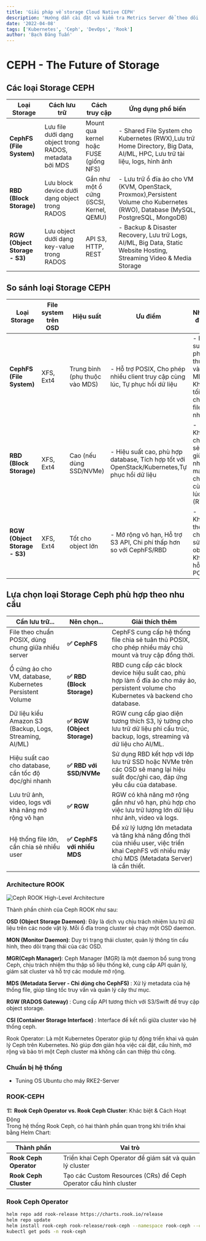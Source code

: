 ```yaml
---
title: 'Giải pháp về storage Cloud Native CEPH'
description: 'Hướng dẫn cài đặt và kiểm tra Metrics Server để theo dõi tài nguyên trong cụm Kubernetes'
date: '2022-04-08'
tags: ['Kubernetes', 'Ceph', 'DevOps', 'Rook']
author: 'Bạch Đăng Tuấn'
---
```


# CEPH - The Future of Storage

## Các loại Storage CEPH

| **Loại Storage**              | **Cách lưu trữ**                                        | **Cách truy cập**                        | **Ứng dụng phổ biến**                                                                                                             |
| ----------------------------- | ------------------------------------------------------- | ---------------------------------------- | --------------------------------------------------------------------------------------------------------------------------------- |
| **CephFS (File System)**      | Lưu file dưới dạng object trong RADOS, metadata bởi MDS | Mount qua kernel hoặc FUSE (giống NFS)   | - Shared File System cho Kubernetes (RWX),Lưu trữ Home Directory, Big Data, AI/ML, HPC, Lưu trữ tài liệu, logs, hình ảnh          |
| **RBD (Block Storage)**       | Lưu block device dưới dạng object trong RADOS           | Gắn như một ổ cứng (iSCSI, Kernel, QEMU) | - Lưu trữ ổ đĩa ảo cho VM (KVM, OpenStack, Proxmox),Persistent Volume cho Kubernetes (RWO), Database (MySQL, PostgreSQL, MongoDB) |
| **RGW (Object Storage - S3)** | Lưu object dưới dạng key-value trong RADOS              | API S3, HTTP, REST                       | - Backup & Disaster Recovery, Lưu trữ Logs, AI/ML, Big Data, Static Website Hosting, Streaming Video & Media Storage              |

## So sánh loại Storage CEPH

| **Loại Storage**              | **File system trên OSD** | **Hiệu suất**                  | **Ưu điểm**                                                                                  | **Nhược điểm**                                           | **Khi nào nên dùng?**                                 |
| ----------------------------- | ------------------------ | ------------------------------ | -------------------------------------------------------------------------------------------- | -------------------------------------------------------- | ----------------------------------------------------- |
| **CephFS (File System)**      | XFS, Ext4                | Trung bình (phụ thuộc vào MDS) | - Hỗ trợ POSIX, Cho phép nhiều client truy cập cùng lúc, Tự phục hồi dữ liệu                 | - Hiệu suất phụ thuộc vào MDS, Không tối ưu cho file nhỏ | Khi cần một hệ thống file chia sẻ giữa nhiều máy chủ. |
| **RBD (Block Storage)**       | XFS, Ext4                | Cao (nếu dùng SSD/NVMe)        | - Hiệu suất cao, phù hợp database, Tích hợp tốt với OpenStack/Kubernetes,Tự phục hồi dữ liệu | - Không chia sẻ giữa nhiều máy chủ cùng lúc (RWO)        | Khi cần block storage cho VM, Kubernetes, Database.   |
| **RGW (Object Storage - S3)** | XFS, Ext4                | Tốt cho object lớn             | - Mở rộng vô hạn, Hỗ trợ S3 API, Chi phí thấp hơn so với CephFS/RBD                          | - Không thể chỉnh sửa object, Không hỗ trợ POSIX         | Khi cần lưu trữ dữ liệu lớn, backup, CDN, streaming.  |

## Lựa chọn loại Storage Ceph phù hợp theo nhu cầu

| Cần lưu trữ...                                           | Nên chọn...                 | Giải thích thêm                                                                                                                                     |
| -------------------------------------------------------- | --------------------------- | --------------------------------------------------------------------------------------------------------------------------------------------------- |
| File theo chuẩn POSIX, dùng chung giữa nhiều server      | **✅ CephFS**               | CephFS cung cấp hệ thống file chia sẻ tuân thủ POSIX, cho phép nhiều máy chủ mount và truy cập đồng thời.                                           |
| Ổ cứng ảo cho VM, database, Kubernetes Persistent Volume | **✅ RBD (Block Storage)**  | RBD cung cấp các block device hiệu suất cao, phù hợp làm ổ đĩa ảo cho máy ảo, persistent volume cho Kubernetes và backend cho database.             |
| Dữ liệu kiểu Amazon S3 (Backup, Logs, Streaming, AI/ML)  | **✅ RGW (Object Storage)** | RGW cung cấp giao diện tương thích S3, lý tưởng cho lưu trữ dữ liệu phi cấu trúc, backup, logs, streaming và dữ liệu cho AI/ML.                     |
| Hiệu suất cao cho database, cần tốc độ đọc/ghi nhanh     | **✅ RBD với SSD/NVMe**     | Sử dụng RBD kết hợp với lớp lưu trữ SSD hoặc NVMe trên các OSD sẽ mang lại hiệu suất đọc/ghi cao, đáp ứng yêu cầu của database.                     |
| Lưu trữ ảnh, video, logs với khả năng mở rộng vô hạn     | **✅ RGW**                  | RGW có khả năng mở rộng gần như vô hạn, phù hợp cho việc lưu trữ lượng lớn dữ liệu như ảnh, video và logs.                                          |
| Hệ thống file lớn, cần chia sẻ nhiều user                | **✅ CephFS với nhiều MDS** | Để xử lý lượng lớn metadata và tăng khả năng đồng thời của nhiều user, việc triển khai CephFS với nhiều máy chủ MDS (Metadata Server) là cần thiết. |

### Architecture ROOK

![Ceph ROOK High-Level Architecture](/static/images/ceph-rook.png 'Ceph ROOK High-Level Architecture')

Thành phần chính của Ceph ROOK như sau:

<b>OSD (Object Storage Daemon)</b>: Đây là dịch vụ chịu trách nhiệm lưu trữ dữ liệu trên các node
vật lý. Mỗi ổ đĩa trong cluster sẽ chạy một OSD daemon.

<b>MON (Monitor Daemon)</b>: Duy trì trạng thái cluster, quản lý thông tin cấu hình, theo dõi trạng
thái của các OSD.

<b>MGR(Ceph Manager)</b>: Ceph Manager (MGR) là một daemon bổ sung trong Ceph, chịu trách nhiệm thu
thập số liệu thống kê, cung cấp API quản lý, giám sát cluster và hỗ trợ các module mở rộng.

<b>MDS (Metadata Server - Chỉ dùng cho CephFS) </b>: Xử lý metadata của hệ thống file, giúp tăng tốc
truy vấn và quản lý cây thư mục.

<b>RGW (RADOS Gateway) </b>: Cung cấp API tương thích với S3/Swift để truy cập object storage.

<b>CSI (Container Storage Interface) </b>: Interface để kết nối giữa cluster vào hệ thống ceph.

Rook Operator: Là một Kubernetes Operator giúp tự động triển khai và quản lý Ceph trên Kubernetes. Nó giúp đơn giản hóa việc cài đặt, cấu hình, mở rộng và bảo trì một Ceph cluster mà không cần can thiệp thủ công.

### Chuẩn bị hệ thống

- Tuning OS Ubuntu cho máy RKE2-Server

### ROOK-CEPH

🏗️ **Rook Ceph Operator vs. Rook Ceph Cluster**: Khác biệt & Cách Hoạt Động  
Trong hệ thống Rook Ceph, có hai thành phần quan trọng khi triển khai bằng Helm Chart:

| Thành phần             | Vai trò                                                          |
| ---------------------- | ---------------------------------------------------------------- |
| **Rook Ceph Operator** | Triển khai Ceph Operator để giám sát và quản lý cluster          |
| **Rook Ceph Cluster**  | Tạo các Custom Resources (CRs) để Ceph Operator cấu hình cluster |

### Rook Ceph Operator

```bash
helm repo add rook-release https://charts.rook.io/release
helm repo update
helm install rook-ceph rook-release/rook-ceph --namespace rook-ceph --create-namespace
kubectl get pods -n rook-ceph

```
